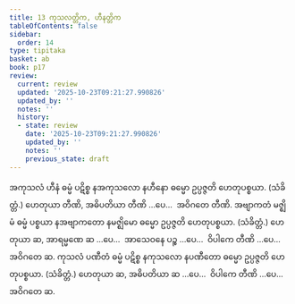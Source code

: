```yaml
---
title: 13 ကုသလတ္တိက, ဟီနတ္တိက
tableOfContents: false
sidebar:
  order: 14
type: tipitaka
basket: ab
book: p17
review:
  current: review
  updated: '2025-10-23T09:21:27.990826'
  updated_by: ''
  notes: ''
  history:
  - state: review
    date: '2025-10-23T09:21:27.990826'
    updated_by: ''
    notes: ''
    previous_state: draft
---
```



<ReviewStatus review={frontmatter.review} showDetails={true} />

<HypothesisAnnotation frontmatter={frontmatter} />

<DynamicBreadcrumb />

<Division number="25" book="p17" e="ch" v="40" p="296">

<Paragraph number="66" book="p17">
အကုသလံ ဟီနံ ဓမ္မံ ပဋိစ္စ နအကုသလော နဟီနော ဓမ္မော ဥပ္ပဇ္ဇတိ ဟေတုပစ္စယာ. (သံခိတ္တံ.) ဟေတုယာ တီဏိ, အဓိပတိယာ တီဏိ …ပေ…  အဝိဂတေ တီဏိ.
</Paragraph>

<Paragraph number="67" book="p17">
အဗျာကတံ မဇ္ဈိမံ ဓမ္မံ ပစ္စယာ နအဗျာကတော နမဇ္ဈိမော ဓမ္မော ဥပ္ပဇ္ဇတိ ဟေတုပစ္စယာ. (သံခိတ္တံ.) ဟေတုယာ ဆ, အာရမ္မဏေ ဆ …ပေ…  အာသေဝနေ ပဉ္စ …ပေ…  ဝိပါကေ တီဏိ …ပေ…  အဝိဂတေ ဆ.
</Paragraph>

<Paragraph number="68" book="p17">
ကုသလံ ပဏီတံ ဓမ္မံ ပဋိစ္စ နကုသလော နပဏီတော ဓမ္မော ဥပ္ပဇ္ဇတိ ဟေတုပစ္စယာ. (သံခိတ္တံ.) ဟေတုယာ ဆ, အဓိပတိယာ ဆ …ပေ…  ဝိပါကေ တီဏိ …ပေ…  အဝိဂတေ ဆ.
</Paragraph>
</Division>